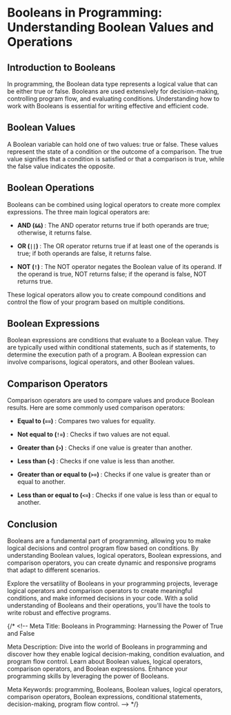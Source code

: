 # Booleans in Programming: Understanding Boolean Values and Operations

## Introduction to Booleans

In programming, the Boolean data type represents a logical value that can be either true or false. Booleans are used extensively for decision-making, controlling program flow, and evaluating conditions. Understanding how to work with Booleans is essential for writing effective and efficient code.

## Boolean Values

A Boolean variable can hold one of two values: true or false. These values represent the state of a condition or the outcome of a comparison. The true value signifies that a condition is satisfied or that a comparison is true, while the false value indicates the opposite.

## Boolean Operations

Booleans can be combined using logical operators to create more complex expressions. The three main logical operators are:

- <strong> AND (`&&`) </strong> : The AND operator returns true if both operands
  are true; otherwise, it returns false.

- <strong> OR (`||`) </strong> : The OR operator returns true if at least one of
  the operands is true; if both operands are false, it returns false.

- <strong> NOT (`!`) </strong> : The NOT operator negates the Boolean value of its
  operand. If the operand is true, NOT returns false; if the operand is false, NOT
  returns true.

These logical operators allow you to create compound conditions and control the flow of your program based on multiple conditions.

## Boolean Expressions

Boolean expressions are conditions that evaluate to a Boolean value. They are typically used within conditional statements, such as if statements, to determine the execution path of a program. A Boolean expression can involve comparisons, logical operators, and other Boolean values.

## Comparison Operators

Comparison operators are used to compare values and produce Boolean results. Here are some commonly used comparison operators:

- <strong>Equal to (`==`) </strong> : Compares two values for equality.

- <strong>Not equal to (`!=`) </strong> : Checks if two values are not equal.

- <strong>Greater than (`>`) </strong> : Checks if one value is greater than another.

- <strong>Less than (`<`) </strong> : Checks if one value is less than another.

- <strong>Greater than or equal to (`>=`) </strong> : Checks if one value is greater
  than or equal to another.

- <strong>Less than or equal to (`<=`) </strong> : Checks if one value is less than or equal to another.

## Conclusion

Booleans are a fundamental part of programming, allowing you to make logical decisions and control program flow based on conditions. By understanding Boolean values, logical operators, Boolean expressions, and comparison operators, you can create dynamic and responsive programs that adapt to different scenarios.

Explore the versatility of Booleans in your programming projects, leverage logical operators and comparison operators to create meaningful conditions, and make informed decisions in your code. With a solid understanding of Booleans and their operations, you'll have the tools to write robust and effective programs.

{/\* <!-- Meta Title: Booleans in Programming: Harnessing the Power of True and False

Meta Description: Dive into the world of Booleans in programming and discover how they enable logical decision-making, condition evaluation, and program flow control. Learn about Boolean values, logical operators, comparison operators, and Boolean expressions. Enhance your programming skills by leveraging the power of Booleans.

Meta Keywords: programming, Booleans, Boolean values, logical operators, comparison operators, Boolean expressions, conditional statements, decision-making, program flow control. --> \*/}

